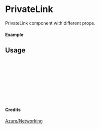
<Meta of={PrivateLink} title="Azure/Networking/PrivateLink" />

# PrivateLink

PrivateLink component with different props.

#### Example

<Canvas of={PrivateLink.Primary} />

## Usage

```ts
import { PrivateLink } from "yadl-ui";

const Example = () => {
  return (
      <PrivateLink />
  );
};

export default Example;
```

#### Credits
[Azure/Networking](https://learn.microsoft.com/en-us/azure/architecture/icons/)
